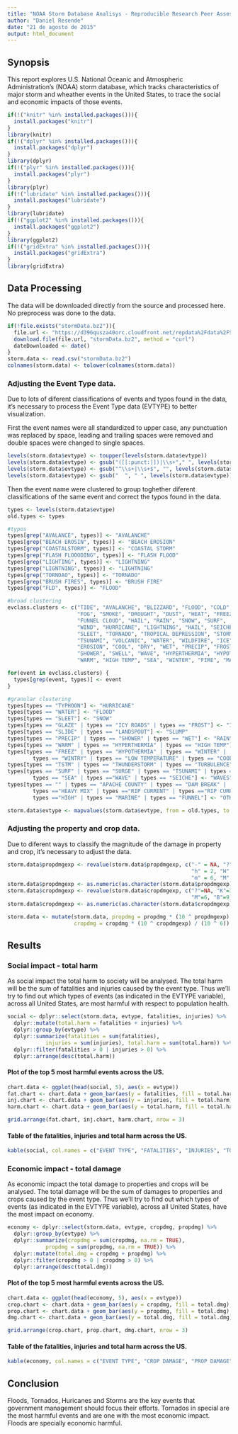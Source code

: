 ```yaml
---
title: "NOAA Storm Database Analisys - Reproducible Research Peer Assessment 2"
author: "Daniel Resende"
date: "21 de agosto de 2015"
output: html_document
---
```


## Synopsis

This report explores U.S. National Oceanic and Atmospheric Administration's (NOAA) storm database, which tracks characteristics of major storm and wheather events in the United States, to trace the social and economic impacts of those events.

```r
if(!("knitr" %in% installed.packages())){
  install.packages("knitr")
}
library(knitr)
if(!("dplyr" %in% installed.packages())){
  install.packages("dplyr")
}
library(dplyr)
if(!("plyr" %in% installed.packages())){
  install.packages("plyr")
}
library(plyr)
if(!("lubridate" %in% installed.packages())){
  install.packages("lubridate")
}
library(lubridate)
if(!("ggplot2" %in% installed.packages())){
  install.packages("ggplot2")
}
library(ggplot2)
if(!("gridExtra" %in% installed.packages())){
  install.packages("gridExtra")
}
library(gridExtra)
```


## Data Processing

The data will be downloaded directly from the source and processed here. No preprocess was done to the data. 

```r
if(!file.exists("stormData.bz2")){
  file.url <- "https://d396qusza40orc.cloudfront.net/repdata%2Fdata%2FStormData.csv.bz2"
  download.file(file.url, "stormData.bz2", method = "curl")
  dateDownloaded <- date()
}
storm.data <- read.csv("stormData.bz2")
colnames(storm.data) <- tolower(colnames(storm.data))
```

### Adjusting the Event Type data.

Due to lots of diferent classifications of events and typos found in the data, it's necessary to process the Event Type data (EVTYPE) to better visualization.

First the event names were all standardized to upper case, any punctuation was replaced by space, leading and trailing spaces were removed and double spaces were changed to single spaces.

```r
levels(storm.data$evtype) <- toupper(levels(storm.data$evtype))
levels(storm.data$evtype) <- gsub("([[:punct:]])|\\s+"," ", levels(storm.data$evtype))
levels(storm.data$evtype) <- gsub("^\\s+|\\s+$", "", levels(storm.data$evtype))
levels(storm.data$evtype) <- gsub("  ", " ", levels(storm.data$evtype))
```

Then the event name were clustered to group toghether diferent classifications of the same event and correct the typos found in the data.

```r
types <- levels(storm.data$evtype)
old.types <- types

#typos
types[grep("AVALANCE", types)] <- "AVALANCHE"
types[grep("BEACH EROSIN", types)] <- "BEACH EROSION"
types[grep("COASTALSTORM", types)] <- "COASTAL STORM"
types[grep("FLASH FLOOODING", types)] <- "FLASH FLOOD"
types[grep("LIGHTING", types)] <- "LIGHTNING"
types[grep("LIGNTNING", types)] <- "LIGHTNING"
types[grep("TORNDAO", types)] <- "TORNADO"
types[grep("BRUSH FIRES", types)] <- "BRUSH FIRE"
types[grep("FLD", types)] <- "FLOOD"

#broad clustering
evclass.clusters <- c("TIDE", "AVALANCHE", "BLIZZARD", "FLOOD", "COLD", "DEBRIS FLOW",
                      "FOG", "SMOKE", "DROUGHT", "DUST", "HEAT", "FREEZ",
                      "FUNNEL CLOUD", "HAIL", "RAIN", "SNOW", "SURF",
                      "WIND", "HURRICANE", "LIGHTNING", "HAIL", "SEICHE",
                      "SLEET", "TORNADO", "TROPICAL DEPRESSION", "STORM",
                      "TSUNAMI", "VOLCANIC", "WATER", "WILDFIRE", "ICE",
                      "EROSION", "COOL", "DRY", "WET", "PRECIP", "FROST", "FUNNEL",
                      "SHOWER", "SWELL", "WAVE", "HYPERTHERMIA", "HYPOTHERMIA", "SLIDE",
                      "WARM", "HIGH TEMP", "SEA", "WINTER", "FIRE", "MARINE", "WINTRY")

for(event in evclass.clusters) {
  types[grep(event, types)] <- event
}

#granular clustering
types[types == "TYPHOON"] <- "HURRICANE"
types[types == "WATER"] <- "FLOOD"
types[types == "SLEET"] <- "SNOW"
types[types == "GLAZE" | types == "ICY ROADS" | types == "FROST"] <- "ICE"
types[types == "SLIDE" | types == "LANDSPOUT"] <- "SLUMP"
types[types == "PRECIP" | types == "SHOWER" | types == "WET"] <- "RAIN"
types[types == "WARM" | types == "HYPERTHERMIA" | types == "HIGH TEMP"] <- "HEAT"
types[types == "FREEZ" | types == "HYPOTHERMIA" | types == "WINTER" |
        types == "WINTRY" | types == "LOW TEMPERATURE" | types == "COOL"] <- "COLD"
types[types == "TSTM" | types == "THUNDERSTORM" | types == "TURBULENCE"] <- "STORM"
types[types == "SURF" | types == "SURGE" | types == "TSUNAMI" | types == "SWELL" |
        types == "SEA" | types =="WAVE" | types == "SEICHE"] <- "WAVES"
types[types == "" | types == "APACHE COUNTY" | types == "DAM BREAK" |
        types =="HEAVY MIX" | types =="RIP CURRENT" | types =="RIP CURRENTS" |
        types =="HIGH" | types == "MARINE" | types == "FUNNEL"] <- "OTHER"

storm.data$evtype <- mapvalues(storm.data$evtype, from = old.types, to = types)
```

### Adjusting the property and crop data.

Due to diferent ways to classify the magnitude of the damage in property and crop, it's necessary to adjust the data.

```r
storm.data$propdmgexp <- revalue(storm.data$propdmgexp, c("-" = NA, "?" = NA, "+" = NA,
                                                          "h" = 2, "H" = 2, "K" = 3,
                                                          "m" = 6, "M" = 6, "B" = 9))
storm.data$propdmgexp <- as.numeric(as.character(storm.data$propdmgexp))
storm.data$cropdmgexp <- revalue(storm.data$cropdmgexp, c("?"=NA, "K"=3, "k"=3, "m"=6,
                                                          "M"=6, "B"=9))
storm.data$cropdmgexp <- as.numeric(as.character(storm.data$cropdmgexp))

storm.data <- mutate(storm.data, propdmg = propdmg * (10 ^ propdmgexp) / (10 ^ 6),
                     cropdmg = cropdmg * (10 ^ cropdmgexp) / (10 ^ 6))

```


## Results

### Social impact - total harm

As social impact the total harm to society will be analysed. The total harm will be the sum of fatalities and injuries caused by the event type. Thus we'll try to find out which types of events (as indicated in the EVTYPE variable), across all United States, are most harmful with respect to population health.

```r
social <- dplyr::select(storm.data, evtype, fatalities, injuries) %>%
  dplyr::mutate(total.harm = fatalities + injuries) %>%
  dplyr::group_by(evtype) %>%
  dplyr::summarize(fatalities = sum(fatalities),
            injuries = sum(injuries), total.harm = sum(total.harm)) %>%
  dplyr::filter(fatalities > 0 | injuries > 0) %>%
  dplyr::arrange(desc(total.harm))
```

#### Plot of the top 5 most harmful events across the US.

```r
chart.data <- ggplot(head(social, 5), aes(x = evtype))
fat.chart <- chart.data + geom_bar(aes(y = fatalities, fill = total.harm), stat = "identity") + ylab("") + xlab("") + labs(title = "Fatalities") + coord_flip() + theme(legend.title = element_blank())
inj.chart <- chart.data + geom_bar(aes(y = injuries, fill = total.harm), stat = "identity") + ylab("") + xlab("Top 5 harmful events") + labs(title = "Injuries") + coord_flip() + theme(legend.title = element_blank())
harm.chart <- chart.data + geom_bar(aes(y = total.harm, fill = total.harm), stat = "identity") + ylab("Number of cases") + xlab("") + labs(title = "Total harm")  + coord_flip() + theme(legend.title = element_blank())

grid.arrange(fat.chart, inj.chart, harm.chart, nrow = 3)
```

#### Table of the fatalities, injuries and total harm across the US.

```r
kable(social, col.names = c("EVENT TYPE", "FATALITIES", "INJURIES", "TOTAL HARM"))
```

### Economic impact - total damage

As economic impact the total damage to properties and crops will be analysed. The total damage will be the sum of damages to properties and crops caused by the event type. Thus we'll try to find out which types of events (as indicated in the EVTYPE variable), across all United States, have the most impact on economy.

```r
economy <- dplyr::select(storm.data, evtype, cropdmg, propdmg) %>%
  dplyr::group_by(evtype) %>%
  dplyr::summarize(cropdmg = sum(cropdmg, na.rm = TRUE),
            propdmg = sum(propdmg, na.rm = TRUE)) %>%
  dplyr::mutate(total.dmg = cropdmg + propdmg) %>%
  dplyr::filter(cropdmg > 0 | cropdmg > 0) %>%
  dplyr::arrange(desc(total.dmg))
```

#### Plot of the top 5 most harmful events across the US.

```r
chart.data <- ggplot(head(economy, 5), aes(x = evtype))
crop.chart <- chart.data + geom_bar(aes(y = cropdmg, fill = total.dmg), stat = "identity") + ylab("") + xlab("") + labs(title = "Crop Damage") + coord_flip() + theme(legend.title = element_blank())
prop.chart <- chart.data + geom_bar(aes(y = propdmg, fill = total.dmg), stat = "identity") + ylab("") + xlab("Top 5 events") + labs(title = "Prop Damage") + coord_flip() + theme(legend.title = element_blank())
dmg.chart <- chart.data + geom_bar(aes(y = total.dmg, fill = total.dmg), stat = "identity") + ylab("Value of damage in US$ millions") + xlab("") + labs(title = "Total damage")  + coord_flip() + theme(legend.title = element_blank())

grid.arrange(crop.chart, prop.chart, dmg.chart, nrow = 3)
```

#### Table of the fatalities, injuries and total harm across the US.

```r
kable(economy, col.names = c("EVENT TYPE", "CROP DAMAGE", "PROP DAMAGE", "TOTAL DAMAGE"))
```

## Conclusion

Floods, Tornados, Huricanes and Storms are the key events that government management should focus their efforts. Tornados in special are the most harmful events and are one with the most economic impact. Floods are specially economic harmful.



